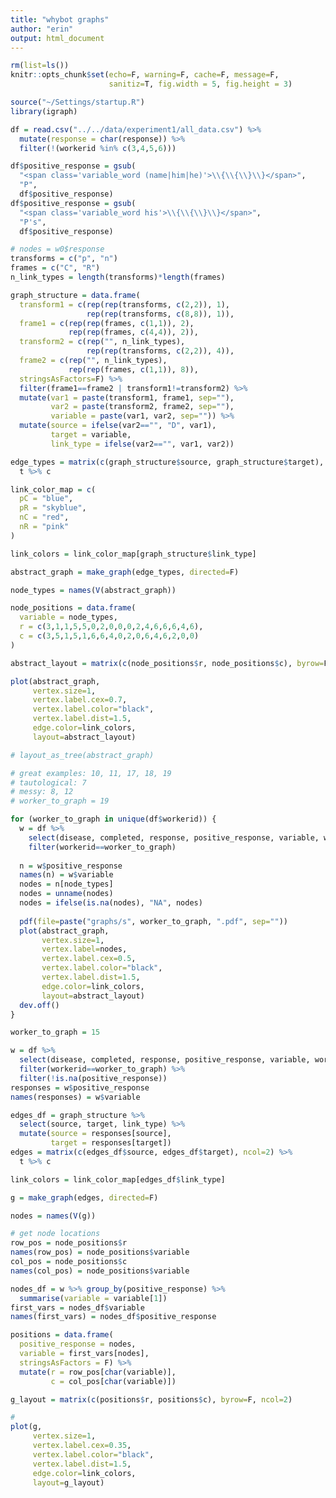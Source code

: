 ```yaml
---
title: "whybot graphs"
author: "erin"
output: html_document
---
```


```r
rm(list=ls())
knitr::opts_chunk$set(echo=F, warning=F, cache=F, message=F,
                      sanitiz=T, fig.width = 5, fig.height = 3)
```

```r
source("~/Settings/startup.R")
library(igraph)
```

```r
df = read.csv("../../data/experiment1/all_data.csv") %>%
  mutate(response = char(response)) %>%
  filter(!(workerid %in% c(3,4,5,6)))
```

```r
df$positive_response = gsub(
  "<span class='variable_word (name|him|he)'>\\{\\{\\}\\}</span>",
  "P",
  df$positive_response)
df$positive_response = gsub(
  "<span class='variable_word his'>\\{\\{\\}\\}</span>",
  "P's",
  df$positive_response)
```


```r
# nodes = w0$response
transforms = c("p", "n")
frames = c("C", "R")
n_link_types = length(transforms)*length(frames)

graph_structure = data.frame(
  transform1 = c(rep(rep(transforms, c(2,2)), 1),
                 rep(rep(transforms, c(8,8)), 1)),
  frame1 = c(rep(rep(frames, c(1,1)), 2),
             rep(rep(frames, c(4,4)), 2)),
  transform2 = c(rep("", n_link_types),
                 rep(rep(transforms, c(2,2)), 4)),
  frame2 = c(rep("", n_link_types),
             rep(rep(frames, c(1,1)), 8)),
  stringsAsFactors=F) %>%
  filter(frame1==frame2 | transform1!=transform2) %>%
  mutate(var1 = paste(transform1, frame1, sep=""),
         var2 = paste(transform2, frame2, sep=""),
         variable = paste(var1, var2, sep="")) %>%
  mutate(source = ifelse(var2=="", "D", var1),
         target = variable,
         link_type = ifelse(var2=="", var1, var2))

edge_types = matrix(c(graph_structure$source, graph_structure$target), ncol=2) %>%
  t %>% c

link_color_map = c(
  pC = "blue",
  pR = "skyblue",
  nC = "red",
  nR = "pink"
)

link_colors = link_color_map[graph_structure$link_type]

abstract_graph = make_graph(edge_types, directed=F)

node_types = names(V(abstract_graph))

node_positions = data.frame(
  variable = node_types,
  r = c(3,1,1,5,5,0,2,0,0,0,2,4,6,6,6,4,6),
  c = c(3,5,1,5,1,6,6,4,0,2,0,6,4,6,2,0,0)
)

abstract_layout = matrix(c(node_positions$r, node_positions$c), byrow=F, ncol=2)

plot(abstract_graph,
     vertex.size=1,
     vertex.label.cex=0.7,
     vertex.label.color="black",
     vertex.label.dist=1.5,
     edge.color=link_colors,
     layout=abstract_layout)

# layout_as_tree(abstract_graph)
```

```r
# great examples: 10, 11, 17, 18, 19
# tautological: 7
# messy: 8, 12
# worker_to_graph = 19

for (worker_to_graph in unique(df$workerid)) {
  w = df %>%
    select(disease, completed, response, positive_response, variable, workerid) %>%
    filter(workerid==worker_to_graph)
  
  n = w$positive_response
  names(n) = w$variable
  nodes = n[node_types]
  nodes = unname(nodes)
  nodes = ifelse(is.na(nodes), "NA", nodes)
  
  pdf(file=paste("graphs/s", worker_to_graph, ".pdf", sep=""))
  plot(abstract_graph,
       vertex.size=1,
       vertex.label=nodes,
       vertex.label.cex=0.5,
       vertex.label.color="black",
       vertex.label.dist=1.5,
       edge.color=link_colors,
       layout=abstract_layout)
  dev.off()
}
```

```r
worker_to_graph = 15

w = df %>%
  select(disease, completed, response, positive_response, variable, workerid) %>%
  filter(workerid==worker_to_graph) %>%
  filter(!is.na(positive_response))
responses = w$positive_response
names(responses) = w$variable

edges_df = graph_structure %>%
  select(source, target, link_type) %>%
  mutate(source = responses[source],
         target = responses[target])
edges = matrix(c(edges_df$source, edges_df$target), ncol=2) %>%
  t %>% c

link_colors = link_color_map[edges_df$link_type]

g = make_graph(edges, directed=F)

nodes = names(V(g))

# get node locations
row_pos = node_positions$r
names(row_pos) = node_positions$variable
col_pos = node_positions$c
names(col_pos) = node_positions$variable

nodes_df = w %>% group_by(positive_response) %>%
  summarise(variable = variable[1])
first_vars = nodes_df$variable
names(first_vars) = nodes_df$positive_response

positions = data.frame(
  positive_response = nodes,
  variable = first_vars[nodes],
  stringsAsFactors = F) %>%
  mutate(r = row_pos[char(variable)],
         c = col_pos[char(variable)])

g_layout = matrix(c(positions$r, positions$c), byrow=F, ncol=2)

# 
plot(g,
     vertex.size=1,
     vertex.label.cex=0.35,
     vertex.label.color="black",
     vertex.label.dist=1.5,
     edge.color=link_colors,
     layout=g_layout)
```




